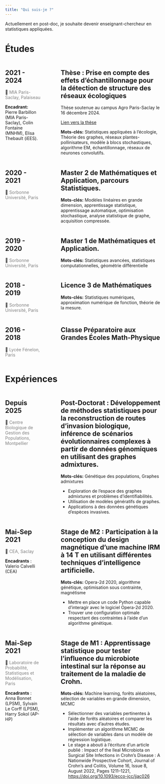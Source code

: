 ---
title: "Qui suis-je ?"
---

Actuellement en post-doc, je souhaite devenir enseignant-chercheur en statistiques appliquées.

# Études

:::: {.columns}

::: {.column width="25%"}
## 2021 - 2024

🏢 [ MIA Paris-Saclay, Palaiseau ]{style="color:gray;"}

**Encadrant:** Pierre Barbillon (MIA Paris-Saclay), Colin Fontaine (MNHM), Elisa Thebault (iEES).
:::

::: {.column width="5%"}

:::


::: {.column width="70%"}
## Thèse : Prise en compte des effets d'échantillonnage pour la détection de structure des réseaux écologiques

Thèse soutenue au campus Agro Paris-Saclay le 16 décembre 2024.

[Lien vers la thèse](https://theses.hal.science/tel-04849734)

**Mots-clés:** Statistiques appliquées à l'écologie, Théorie des graphes, réseaux plantes-pollinisateurs, modèle à blocs stochastiques, algorithme EM, échantillonnage, réseaux de neurones convolutifs.
:::

:::: 



:::: {.columns}


::: {.column width="25%"}
## 2020 - 2021

🏢 [ Sorbonne Université, Paris ]{style="color:gray;"}
:::

::: {.column width="5%"}

:::

::: {.column width="70%"}
## Master 2 de Mathématiques et Application, parcours Statistiques.
**Mots-clés:** Modèles linéaires en grande dimension, apprentissage statistique, apprentissage automatique, optimisation stochastique, analyse statistique de graphe, acquisition compressée.
:::

:::: 


:::: {.columns}


::: {.column width="25%"}
## 2019 - 2020

🏢 [ Sorbonne Université, Paris ]{style="color:gray;"}
:::

::: {.column width="5%"}

:::

::: {.column width="70%"}
## Master 1 de Mathématiques et Application.
**Mots-clés:** Statistiques avancées, statistiques computationnelles, géométrie différentielle
:::

:::: 

:::: {.columns}


::: {.column width="25%"}
## 2018 - 2019

🏢 [ Sorbonne Université, Paris ]{style="color:gray;"}
:::

::: {.column width="5%"}

:::

::: {.column width="70%"}
## Licence 3 de Mathématiques
**Mots-clés:** Statistiques numériques, approximation numérique de fonction, théorie de la mesure.
:::

:::: 

:::: {.columns}


::: {.column width="25%"}
## 2016 - 2018

🏢 [ Lycée Fénelon, Paris ]{style="color:gray;"}
:::

::: {.column width="5%"}

:::

::: {.column width="70%"}
## Classe Préparatoire aux Grandes Écoles Math-Physique


:::

:::: 



# Expériences


:::: {.columns}


::: {.column width="25%"}
## Depuis 2025

🏢 [ Centre Biologique de Gestion des Populations, Montpellier ]{style="color:gray;"}
:::

::: {.column width="5%"}

:::

::: {.column width="70%"}
## Post-Doctorat : Développement de méthodes statistiques pour la reconstruction de routes d'invasion biologique, inférence de scénarios évolutionnaires complexes à partir de données génomiques en utilisant des graphes admixtures.
**Mots-clés:** Génétique des populations, Graphes admixtures

-   Exploration de l'espace des graphes admixtures et problèmes d'identifiabilités.
-   Utilisation de modèles génératifs de graphes.
-   Applications à des données génétiques d'espèces invasives.
:::

:::: 

:::: {.columns}


::: {.column width="25%"}
## Mai-Sep 2021 

🏢 [ CEA, Saclay ]{style="color:gray;"}

**Encadrants** : Valerio Calvelli (CEA)

:::

::: {.column width="5%"}

:::

::: {.column width="70%"}
## Stage de M2 : Participation à la conception du design magnétique d'une machine IRM à 14 T en utilisant différentes techniques d'intelligence artificielle.
**Mots-clés:** Opera-2d 2020, algorithme génétique, optimisation sous contrainte, magnétisme

-   Mettre en place un code Python capable d'interagir avec le logiciel Opera-2d 2020.
-   Trouver une configuration optimale respectant des contraintes à l'aide d'un algorithme génétique.
:::

:::: 

:::: {.columns}


::: {.column width="25%"}
## Mai-Sep 2021 
🏢 [ Laboratoire de Probabilité, Statistiques et Modélisation, Paris ]{style="color:gray;"}

**Encadrants** : Anna Bonnet (LPSM), Sylvain Le Corff (LPSM), Harry Sokol (AP-HP)
:::

::: {.column width="5%"}

:::

::: {.column width="70%"}
## Stage de M1 : Apprentissage statistique pour tester l'influence du microbiote intestinal sur la réponse au traitement de la maladie de Crohn.
**Mots-clés:** Machine learning, forêts aléatoires, sélection de variables en grande dimension, MCMC


-   Sélectionner des variables pertinentes à l'aide de forêts aléatoires et comparer les résultats avec d'autres études.
-   Implémenter un algorithme MCMC de sélection de variables dans un modèle de régression logistique.
-   Le stage a abouti à l'écriture d'un article publié : Impact of the Ileal Microbiota on Surgical Site Infections in Crohn's Disease : A Nationwide Prospective Cohort, Journal of Crohn's and Colitis, Volume 16, Issue 8, August 2022, Pages 1211--1221, <https://doi.org/10.1093/ecco-jcc/jjac026>
:::

:::: 



